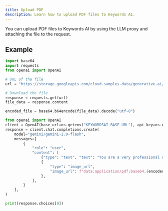 ```yaml
---
title: Upload PDF
description: Learn how to upload PDF files to Keywords AI.
---
```


You can upload PDF files to Keywords AI by using the LLM proxy and attaching the file to the request.

## Example

```python OpenAI SDK Python {6, 9-13, 23-26}
import base64
import requests
from openai import OpenAI

# URL of the file
url = "https://storage.googleapis.com/cloud-samples-data/generative-ai/pdf/2403.05530.pdf"

# Download the file
response = requests.get(url)
file_data = response.content

encoded_file = base64.b64encode(file_data).decode("utf-8")

from openai import OpenAI
client = OpenAI(base_url=os.getenv("KEYWORDSAI_BASE_URL"), api_key=os.getenv("KEYWORDSAI_API_KEY"))
response = client.chat.completions.create(
    model="gemini/gemini-2.0-flash",
    messages=[
        {
            "role": "user",
            "content": [
                {"type": "text", "text": "You are a very professional document summarization specialist. Please summarize the given document."},
                {
                    "type": "image_url",
                    "image_url": f"data:application/pdf;base64,{encoded_file}", # 👈 PDF
                },
            ],
        }
    ],
)

print(response.choices[0])
```
